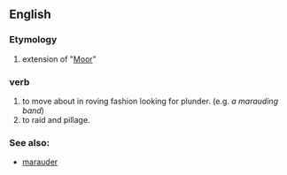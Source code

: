 == English ==

=== Etymology ===
# extension of "[[Moor]]"

=== verb ===
# to move about in roving fashion looking for plunder. (e.g. ''a marauding band'')
# to raid and pillage.

=== See also: ===
*[[marauder]]